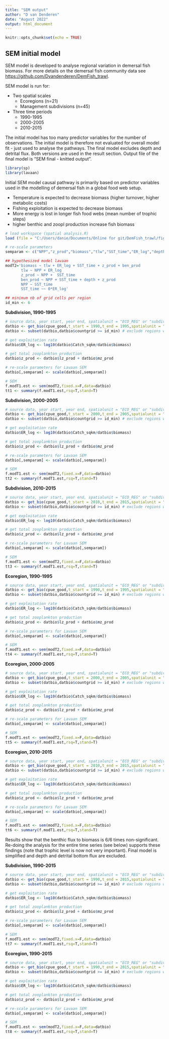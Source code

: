 ```yaml
---
title: "SEM output"
author: "D van Denderen"
date: "August 2022"
output: html_document
---
```


```r
knitr::opts_chunk$set(echo = TRUE)
```

## SEM initial model

SEM model is developed to analyse regional variation in demersal fish biomass. For more details on the demersal fish community data see <https://github.com/Dvandenderen/DemFish_trawl>.

SEM model is run for:

- Two spatial scales
  * Ecoregions (n=21)
  * Management subdivisions (n=45)
  
- Three time periods
  * 1990-1995
  * 2000-2005
  * 2010-2015
  
The initial model has too many predictor variables for the number of observations. The initial model is therefore not evaluated for overall model fit - just used to analyse the pathways. The final model excludes depth and detrital flux. Both versions are used in the result section. Output file of the final model is "SEM final - knitted output". 

```r
library(sp)
library(lavaan)
```

Initial SEM model causal pathway is primarily based on predictor variables used in the modelling of demersal fish in a global food web setup.

- Temperature is expected to decrease biomass (higher turnover, higher metabolic costs)
- Fishing exploitation is expected to decrease biomass
- More energy is lost in longer fish food webs (mean number of trophic steps)
- higher benthic and zoopl production increase fish biomass
```r
# load workspace (spatial analysis.R)
load (file = "C:/Users/danie/Documents/Online for git/DemFish_trawl/figures/my_work_space.RData")

# re-scale parameters
semparam <- c("NPP","z_prod","biomass","tlw","SST_time","ER_log","depth","ben_prod")

## hypothesized model lavaan
modT2='biomass ~ tlw + ER_log + SST_time + z_prod + ben_prod
       tlw ~ NPP + ER_log
       z_prod ~ NPP +  SST_time  
       ben_prod ~ NPP + SST_time + depth + z_prod
       NPP ~ SST_time
       SST_time ~~ 0*ER_log'

## minimum nb of grid cells per region
id_min <- 6

```

**Subdivision, 1990-1995**

```r
# source data, year start, year end, spatialunit = "ECO_REG" or "subdivision"
datbio <- get_bio(cpue_good,t_start = 1990,t_end = 1995,spatialunit = "subdivision")  
datbio <- subset(datbio,datbio$countgrid >= id_min) # exclude regions with few grid cells

# get exploitation rate
datbio$ER_log <- log10(datbio$Catch_sqkm/datbio$biomass)

# get total zooplankton production
datbio$z_prod <- datbio$lz_prod + datbio$mz_prod

# re-scale parameters for Lavaan SEM
datbio[,semparam] <- scale(datbio[,semparam])

# SEM 
f.modT1.est <- sem(modT2,fixed.x=F,data=datbio)
tt1 <- summary(f.modT1.est,rsq=T,stand=T)

```


**Subdivision, 2000-2005**

```r
# source data, year start, year end, spatialunit = "ECO_REG" or "subdivision"
datbio <- get_bio(cpue_good,t_start = 2000,t_end = 2005,spatialunit = "subdivision")  
datbio <- subset(datbio,datbio$countgrid >= id_min) # exclude regions with few grid cells

# get exploitation rate
datbio$ER_log <- log10(datbio$Catch_sqkm/datbio$biomass)

# get total zooplankton production
datbio$z_prod <- datbio$lz_prod + datbio$mz_prod

# re-scale parameters for Lavaan SEM
datbio[,semparam] <- scale(datbio[,semparam])

# SEM 
f.modT1.est <- sem(modT2,fixed.x=F,data=datbio)
tt2 <- summary(f.modT1.est,rsq=T,stand=T)

```

**Subdivision, 2010-2015**

```r
# source data, year start, year end, spatialunit = "ECO_REG" or "subdivision"
datbio <- get_bio(cpue_good,t_start = 2010,t_end = 2015,spatialunit = "subdivision")  
datbio <- subset(datbio,datbio$countgrid >= id_min) # exclude regions with few grid cells

# get exploitation rate
datbio$ER_log <- log10(datbio$Catch_sqkm/datbio$biomass)

# get total zooplankton production
datbio$z_prod <- datbio$lz_prod + datbio$mz_prod

# re-scale parameters for Lavaan SEM
datbio[,semparam] <- scale(datbio[,semparam])

# SEM 
f.modT1.est <- sem(modT2,fixed.x=F,data=datbio)
tt3 <- summary(f.modT1.est,rsq=T,stand=T)

```

**Ecoregion, 1990-1995**

```r
# source data, year start, year end, spatialunit = "ECO_REG" or "subdivision"
datbio <- get_bio(cpue_good,t_start = 1990,t_end = 1995,spatialunit = "ECO_REG")  
datbio <- subset(datbio,datbio$countgrid >= id_min) # exclude regions with few grid cells

# get exploitation rate
datbio$ER_log <- log10(datbio$Catch_sqkm/datbio$biomass)

# get total zooplankton production
datbio$z_prod <- datbio$lz_prod + datbio$mz_prod

# re-scale parameters for Lavaan SEM
datbio[,semparam] <- scale(datbio[,semparam])

# SEM 
f.modT1.est <- sem(modT2,fixed.x=F,data=datbio)
tt4 <- summary(f.modT1.est,rsq=T,stand=T)

```

**Ecoregion, 2000-2005**

```r
# source data, year start, year end, spatialunit = "ECO_REG" or "subdivision"
datbio <- get_bio(cpue_good,t_start = 2000,t_end = 2005,spatialunit = "ECO_REG")  
datbio <- subset(datbio,datbio$countgrid >= id_min) # exclude regions with few grid cells

# get exploitation rate
datbio$ER_log <- log10(datbio$Catch_sqkm/datbio$biomass)

# get total zooplankton production
datbio$z_prod <- datbio$lz_prod + datbio$mz_prod

# re-scale parameters for Lavaan SEM
datbio[,semparam] <- scale(datbio[,semparam])

# SEM 
f.modT1.est <- sem(modT2,fixed.x=F,data=datbio)
tt5 <- summary(f.modT1.est,rsq=T,stand=T)

```

**Ecoregion, 2010-2015**

```r
# source data, year start, year end, spatialunit = "ECO_REG" or "subdivision"
datbio <- get_bio(cpue_good,t_start = 2010,t_end = 2015,spatialunit = "ECO_REG")  
datbio <- subset(datbio,datbio$countgrid >= id_min) # exclude regions with few grid cells

# get exploitation rate
datbio$ER_log <- log10(datbio$Catch_sqkm/datbio$biomass)

# get total zooplankton production
datbio$z_prod <- datbio$lz_prod + datbio$mz_prod

# re-scale parameters for Lavaan SEM
datbio[,semparam] <- scale(datbio[,semparam])

# SEM 
f.modT1.est <- sem(modT2,fixed.x=F,data=datbio)
tt6 <- summary(f.modT1.est,rsq=T,stand=T)
```

Results show that the benthic flux to biomass is 6/6 times non-significant. Re-doing the analysis for the entire time series (see below) supports these findings (note that trophic level is now not very important). Final model is simplified and  depth and detrital bottom flux are excluded.  

**Subdivision, 1990-2015**

```r
# source data, year start, year end, spatialunit = "ECO_REG" or "subdivision"
datbio <- get_bio(cpue_good,t_start = 1990,t_end = 2015,spatialunit = "subdivision")  
datbio <- subset(datbio,datbio$countgrid >= id_min) # exclude regions with few grid cells

# get exploitation rate
datbio$ER_log <- log10(datbio$Catch_sqkm/datbio$biomass)

# get total zooplankton production
datbio$z_prod <- datbio$lz_prod + datbio$mz_prod

# re-scale parameters for Lavaan SEM
datbio[,semparam] <- scale(datbio[,semparam])

# SEM 
f.modT1.est <- sem(modT2,fixed.x=F,data=datbio)
tt7 <- summary(f.modT1.est,rsq=T,stand=T)

```

**Ecoregion, 1990-2015**

```r
# source data, year start, year end, spatialunit = "ECO_REG" or "subdivision"
datbio <- get_bio(cpue_good,t_start = 1990,t_end = 2015,spatialunit = "ECO_REG")  
datbio <- subset(datbio,datbio$countgrid >= id_min) # exclude regions with few grid cells

# get exploitation rate
datbio$ER_log <- log10(datbio$Catch_sqkm/datbio$biomass)

# get total zooplankton production
datbio$z_prod <- datbio$lz_prod + datbio$mz_prod

# re-scale parameters for Lavaan SEM
datbio[,semparam] <- scale(datbio[,semparam])

# SEM 
f.modT1.est <- sem(modT2,fixed.x=F,data=datbio)
tt8 <- summary(f.modT1.est,rsq=T,stand=T)


```
